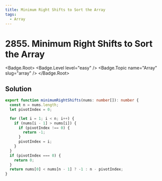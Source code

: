 ```yaml
---
title: Minimum Right Shifts to Sort the Array
tags:
  - Array
---
```


# 2855. Minimum Right Shifts to Sort the Array

<Badge.Root>
  <Badge.Level level="easy" />
  <Badge.Topic name="Array" slug="array" />
</Badge.Root>

## Solution

```typescript filename="solution.ts" copy
export function minimumRightShifts(nums: number[]): number {
  const n = nums.length;
  let pivotIndex = 0;

  for (let i = 1; i < n; i++) {
    if (nums[i - 1] > nums[i]) {
      if (pivotIndex !== 0) {
        return -1;
      }
      pivotIndex = i;
    }
  }
  if (pivotIndex === 0) {
    return 0;
  }
  return nums[0] < nums[n - 1] ? -1 : n - pivotIndex;
}
```

<ProblemLink
  codingSite="leetcode"
  href="https://leetcode.com/problems/minimum-right-shifts-to-sort-the-array"
  title="Minimum Right Shifts to Sort the Array"
/>
